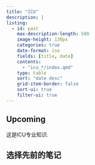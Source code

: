 ```yaml
---
title: "ICU"
description: |
listing:
  - id: past
    max-description-length: 500
    image-height: 130px
    categories: true
    date-format: iso
    fields: [title, date]
    contents: 
      - "icu_*/index.qmd"
    type: table
    sort: "date desc"
    grid-item-border: false
    sort-ui: true
    filter-ui: true
---
```


## Upcoming

这是ICU专业知识.

## 选择先前的笔记


::: {#past}
:::

